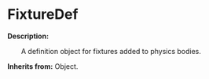 
# FixtureDef

**Description:**

&emsp;&emsp;A definition object for fixtures added to physics bodies.

**Inherits from:** Object.